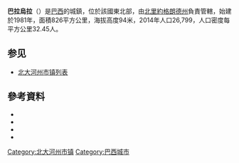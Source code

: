 {{coord|6|38|34|S|36|15|14|W|region:BR_source:kolossus-nlwiki|display=title}}
{{Infobox settlement
<!--See the Table at Infobox Settlement for all fields and descriptions of usage-->
<!-- Basic info  ---------------->
|official_name          =巴拉烏拉
|other_name             =
|native_name            =  Baraúna<!-- for cities whose native name is not in English -->
|nickname               = 
|settlement_type        =[[市鎮_(巴西)|市鎮]]
|motto                  =
<!-- images and maps  ----------->
|image_skyline          = 
|imagesize              = 
|image_caption          = 
|image_flag             = 
|flag_size              =
|image_seal             = <!-- 檔案不存在 Ficheiro:Brasão_de_Baraúna-RN,_Brasil.png -->
|seal_size              =
|image_map              = 
|mapsize                = 
|map_caption            = 
|pushpin_map            =
|pushpin_label_position =bottom
|pushpin_map_caption    =在巴西的位置
|subdivision_type       = [[世界政區索引|國家]]
|subdivision_name       ={{flag|Brazil}}
|subdivision_type1      = [[巴西行政區劃|大區]] 
|subdivision_name1      =[[巴西東北部|東北]]
|subdivision_type2      = [[巴西行政區劃|州]]
|subdivision_name2      =[[北里約格朗德州|北里約格朗德州]]
|subdivision_type3      =[[中區_(巴西)|中區]]
|subdivision_name3      =[[西波蒂瓜爾中區|西波蒂瓜爾]]
|subdivision_type4      =
|subdivision_name4      = 
<!-- Politics ----------------->
|government_footnotes   =
|government_type        =
|leader_title           =
|leader_name            =
|established_title      =  <!-- Settled -->
|established_date       = 
<!-- Area    --------------------->
|area_magnitude         = 
|unit_pref                =Imperial <!--Enter: Imperial, if Imperial (metric) is desired-->
|area_footnotes           =
|area_total_km2           = 
|area_land_km2            = <!--See table @ Template:Infobox Settlement for details on automatic unit conversion-->
<!-- Population   ----------------------->
|population_as_of               = 
|population_footnotes           =
|population_note                =
|population_total               = 
|population_density_km2         =
<!-- General information  --------------->
|timezone               = UTC -3
|utc_offset             = 
|timezone_DST           = 
|utc_offset_DST         = 
|coordinates            = 
|elevation_footnotes    =  <!--for references: use <ref> tags-->
|elevation_m            = 
|elevation_ft           = <!-- accord. to Google Earth-->
<!-- Area/postal codes & others -------->
|postal_code_type       =  <!-- enter ZIP code, Postcode, Post code, Postal code... -->
|postal_code            =
|area_code              =
|blank_name             =
|blank_info             =
|website                = 
|footnotes              = 
}}
'''巴拉烏拉'''（{{lang-pt|Baraúna}}）是[[巴西|巴西]]的城鎮，位於該國東北部，由[[北里約格朗德州|北里約格朗德州]]負責管轄，始建於1981年，面積826平方公里，海拔高度94米，2014年人口26,799，人口密度每平方公里32.45人。

== 参见 ==
*[[北大河州市镇列表|北大河州市镇列表]]

==參考資料==
*{{cite web |url=ftp://geoftp.ibge.gov.br/Organizacao/Divisao_Territorial/2008/DTB_2008.zip |title=Divisão Territorial do Brasil |date=July 1, 2008 |publisher=Divisão Territorial do Brasil e Limites Territoriais, Instituto Brasileiro de Geografia e Estatística (IBGE) |accessdate=December 17, 2009 |language=pt |archive-url=https://web.archive.org/web/20200614144326/https://geoftp.ibge.gov.br/organizacao_do_territorio/estrutura_territorial/divisao_territorial/2008/dtb_2008.zip |archive-date=2020-06-14 |dead-url=yes }}
*{{cite web | url = http://www.ibge.gov.br/home/estatistica/populacao/estimativa2009/POP2009_DOU.pdf | title = Estimativas da população para 1º de julho de 2009 | publisher = Estimativas de População, Instituto Brasileiro de Geografia e Estatística (IBGE) | date = August 14, 2009 | accessdate = December 17, 2009 | format = PDF | language = pt | archive-date = 2017-09-18 | archive-url = https://web.archive.org/web/20170918102736/http://www.ibge.gov.br/home/estatistica/populacao/estimativa2009/POP2009_DOU.pdf | dead-url = no }}
*{{cite web |url=http://www.pnud.org.br/atlas/ranking/IDH-M%2091%2000%20Ranking%20decrescente%20(pelos%20dados%20de%202000).htm |title=Ranking decrescente do IDH-M dos municípios do Brasil |year=2000 |publisher=Atlas do Desenvolvimento Humano, Programa das Nações Unidas para o Desenvolvimento (PNUD) |accessdate=December 17, 2009 |language=pt |archive-url=https://web.archive.org/web/20091003103229/http://www.pnud.org.br/atlas/ranking/IDH-M%2091%2000%20Ranking%20decrescente%20%28pelos%20dados%20de%202000%29.htm |archive-date=2009-10-03 |dead-url=yes }}
*{{cite web |url=http://www.ibge.gov.br/home/estatistica/economia/pibmunicipios/2005/tab01.pdf |title=Produto Interno Bruto dos Municípios 2002-2005 |date=December 19, 2007 |publisher=Instituto Brasileiro de Geografia e Estatística (IBGE) |accessdate=December 17, 2009 |language=pt |archive-url=https://web.archive.org/web/20081002024524/http://www.ibge.gov.br/home/estatistica/economia/pibmunicipios/2005/tab01.pdf |archive-date=2008-10-02 |dead-url=yes }}

{{Brazil-geo-stub}}
{{北里約格朗德州市鎮}}
[[Category:北大河州市镇|Category:北大河州市镇]]
[[Category:巴西城市|Category:巴西城市]]